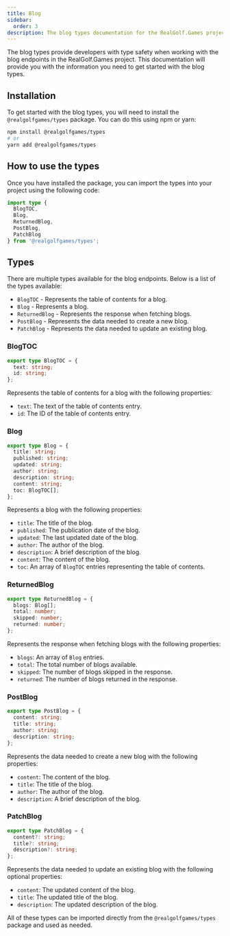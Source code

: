 ```yaml
---
title: Blog
sidebar:
  order: 3
description: The blog types documentation for the RealGolf.Games project.
---
```


The blog types provide developers with type safety when working with the blog endpoints in the RealGolf.Games project. This documentation will provide you with the information you need to get started with the blog types.

## Installation

To get started with the blog types, you will need to install the `@realgolfgames/types` package. You can do this using npm or yarn:

```sh
npm install @realgolfgames/types
# or
yarn add @realgolfgames/types
```

## How to use the types

Once you have installed the package, you can import the types into your project using the following code:

```typescript
import type {
  BlogTOC,
  Blog,
  ReturnedBlog,
  PostBlog,
  PatchBlog
} from '@realgolfgames/types';
```

## Types

There are multiple types available for the blog endpoints. Below is a list of the types available:

- `BlogTOC` - Represents the table of contents for a blog.
- `Blog` - Represents a blog.
- `ReturnedBlog` - Represents the response when fetching blogs.
- `PostBlog` - Represents the data needed to create a new blog.
- `PatchBlog` - Represents the data needed to update an existing blog.

### BlogTOC

```typescript
export type BlogTOC = {
  text: string;
  id: string;
};
```

Represents the table of contents for a blog with the following properties:

- `text`: The text of the table of contents entry.
- `id`: The ID of the table of contents entry.

### Blog

```typescript
export type Blog = {
  title: string;
  published: string;
  updated: string;
  author: string;
  description: string;
  content: string;
  toc: BlogTOC[];
};
```

Represents a blog with the following properties:

- `title`: The title of the blog.
- `published`: The publication date of the blog.
- `updated`: The last updated date of the blog.
- `author`: The author of the blog.
- `description`: A brief description of the blog.
- `content`: The content of the blog.
- `toc`: An array of `BlogTOC` entries representing the table of contents.

### ReturnedBlog

```typescript
export type ReturnedBlog = {
  blogs: Blog[];
  total: number;
  skipped: number;
  returned: number;
};
```

Represents the response when fetching blogs with the following properties:

- `blogs`: An array of `Blog` entries.
- `total`: The total number of blogs available.
- `skipped`: The number of blogs skipped in the response.
- `returned`: The number of blogs returned in the response.

### PostBlog

```typescript
export type PostBlog = {
  content: string;
  title: string;
  author: string;
  description: string;
};
```

Represents the data needed to create a new blog with the following properties:

- `content`: The content of the blog.
- `title`: The title of the blog.
- `author`: The author of the blog.
- `description`: A brief description of the blog.

### PatchBlog

```typescript
export type PatchBlog = {
  content?: string;
  title?: string;
  description?: string;
};
```

Represents the data needed to update an existing blog with the following optional properties:

- `content`: The updated content of the blog.
- `title`: The updated title of the blog.
- `description`: The updated description of the blog.

All of these types can be imported directly from the `@realgolfgames/types` package and used as needed.
